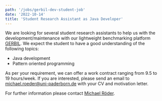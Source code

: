 ```yaml
---
path: '/jobs/gerbil-dev-student-job'
date: '2022-10-14'
title: 'Student Research Assistant as Java Developer'
---
```


We are looking for several student research assistants to help us with the development/maintenance with our lightweight benchmarking platform [GERBIL](). We expect the student to have a good understanding of the following topics:
- Java development
- Pattern oriented programming

As per your requirement, we can offer a work contract ranging from 9.5 to 19 hours/week. If you are interested, please send an email to michael.roeder@uni-paderborn.de with your CV and motivation letter.

For further information please contact [Michael Röder](/MichaelRoeder).
